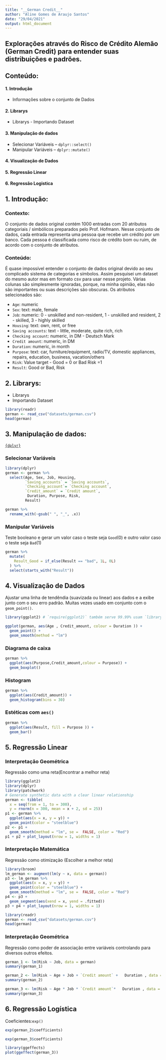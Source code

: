 ---
title: "__German Credit__"
author: "Aline Gomes de Araujo Santos"
date: "29/04/2021"
output: html_document
---

## Explorações através do Risco de Crédito Alemão (German Credit) para entender suas distribuições e padrões.

## __Conteúdo:__

#### __1. Introdução__
 * Informações sobre o conjunto de Dados 

#### __2. Librarys__
 * Librarys - Importando Dataset

#### __3. Manipulação de dados__
 * Selecionar Variáveis -- `dplyr::select()`
 * Manipular Variáveis -- `dplyr::mutate()`
 
#### __4. Visualização de Dados__

#### __5. Regressão Linear__

#### __6. Regressão Logistica__



## __1. Introdução:__


### Contexto:
 O conjunto de dados original contém 1000 entradas com 20 atributos categoriais / simbólicos preparados pelo Prof. Hofmann. Nesse conjunto de dados, cada entrada representa uma pessoa que recebe um crédito por um banco. Cada pessoa é classificada como risco de crédito bom ou ruim, de acordo com o conjunto de atributos.
 
 
### Conteúdo:
 É quase impossível entender o conjunto de dados original devido ao seu complicado sistema de categorias e símbolos. Assim pesquisei um dataset do mesmo autor mas em formato csv para usar nesse projeto. Várias colunas são simplesmente ignoradas, porque, na minha opinião, elas não são importantes ou suas descrições são obscuras. Os atributos selecionados são:


- `Age`: numeric
- `Sex`: text: male, female
- `Job`: numeric: 0 - unskilled and non-resident, 1 - unskilled and resident, 2 - skilled, 3 - highly skilled
- `Housing`: text: own, rent, or free
- `Saving accounts`: text - little, moderate, quite rich, rich
- `Checking account`: numeric, in DM - Deutsch Mark
- `Credit amount`: numeric, in DM
- `Duration`:  numeric, in month
- `Purpose`: text: car, furniture/equipment, radio/TV, domestic appliances, repairs, education, business, vacation/others
- `Risk`: Value target - Good = 0 or Bad Risk =1
- `Result`: Good or Bad, Risk



## __2. Librarys:__
- Librarys
- Importando Dataset

```{r readr-german}
library(readr)
german <- read_csv("datasets/german.csv")
head(german)

```


## __3. Manipulação de dados:__
[`{dplyr}`](https://dplyr.tidyverse.org/)


### Selecionar Variáveis 

```{r dplyr-select}
library(dplyr)
german <- german %>% 
  select(Age, Sex, Job, Housing,
         `Saving_accounts` = `Saving accounts`,
         `Checking_account`= `Checking account`,
         `Credit_amount` = `Credit amount`,
          Duration, Purpose, Risk,                                   
         Result)

german %>% 
  rename_with(~gsub(" ", "_", .x))
```


### Manipular Variáveis 

Teste booleano e gerar um valor caso o teste seja `Good`(0) e outro valor caso o teste seja `Bad`(1)

```{r german-if_else}
german %>% 
  mutate(
    Result_Good = if_else(Result == "bad", 1L, 0L)
  ) %>% 
  select(starts_with("Result"))

```


## __4. Visualização de Dados__

 Ajustar uma linha de tendêndia (suavizada ou linear) aos dados e a exibe junto com o seu erro padrão. Muitas vezes usado em conjunto com o `geom_point()`.

```{r ggplot-data}
library(ggplot2) # `require(ggplot2)` também serve 99.99% usam `library()`

ggplot(german, aes(Age , Credit_amount, colour = Duration )) + 
  geom_point() +
  geom_smooth(method = "lm")
```

### Diagrama de caixa

```{r geom-boxplot}
german %>% 
  ggplot(aes(Purpose,Credit_amount,colour = Purpose)) +
  geom_boxplot()
```

### Histogram

```{r geom-histogram}
german %>% 
  ggplot(aes(Credit_amount)) +
  geom_histogram(bins = 30)
```

### Estéticas com `aes()`

```{r aes-fill}
german %>% 
  ggplot(aes(Result, fill = Purpose )) +
  geom_bar()
```

## __5. Regressão Linear__

### Interpretação Geométrica

Regressão como uma reta(Encontrar a melhor reta)

```{r regressao-reta, echo=FALSE, warning=FALSE, message=FALSE, fig.cap='Uma relação entre variáveis representada por uma reta de tendência'}
library(ggplot2)
library(dplyr)
library(patchwork)
# Generate synthetic data with a clear linear relationship
german <- tibble(
  x = seq(from = 1, to = 300),
  y = rnorm(n = 300, mean = x + 2, sd = 25))
p1 <- german %>%
  ggplot(aes(x = x, y = y)) +
  geom_point(color = "steelblue")
p2 <- p1 +
  geom_smooth(method = "lm", se =  FALSE, color = "Red")
p1 + p2 + plot_layout(nrow = 1, widths = 1)
```


### Interpretação Matemática

Regressão como otimização (Escolher a melhor reta)
 
```{r regressao-mse, echo=FALSE, warning=FALSE, message=FALSE, fig.cap='A melhor reta que minimiza a distância dos erros'}
library(broom)
lm_german <- augment(lm(y ~ x, data = german))
p3 <- lm_german %>%
  ggplot(aes(x = x, y = y)) +
  geom_point(color = "steelblue") +
  geom_smooth(method = "lm", se =  FALSE, color = "Red")
p4 <- p3 +
  geom_segment(aes(xend = x, yend = .fitted))
p3 + p4 + plot_layout(nrow = 1, widths = 1)
```

```{r german_model}
library(readr)
german <- read_csv("datasets/german.csv")
head(german)

```

### Interpretação Geométrica

Regressão como poder de associação entre variáveis controlando para diversos outros efeitos.

```{r german-model1}
german_1 <- lm(Risk ~ Job, data = german)
summary(german_1)
```


```{r german-model2}
german_2 <- lm(Risk ~ Age + Job + `Credit amount` +   Duration , data = german)
summary(german_2)
```


```{r kidiq-model3}
german_3 <- lm(Risk ~ Age * Job * `Credit amount`*   Duration , data = german)
summary(german_3)
```


## __6. Regressão Logística__


Coeficientes:`exp()` 

```{r exp-logit}
exp(german_2$coefficients)
```

```{r exp-logit2}
exp(german_3$coefficients)
```


```{r ggeffects-lm}
library(ggeffects)
plot(ggeffect(german_3))
```

